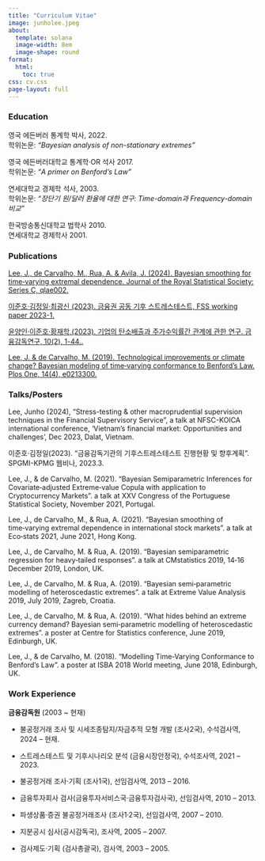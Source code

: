 ```yaml
---
title: "Curriculum Vitae"
image: junholee.jpeg
about:
  template: solana
  image-width: 8em
  image-shape: round
format:
  html:
    toc: true
css: cv.css
page-layout: full
---
```



### Education

영국 에든버러 통계학 박사, 2022. <br>
학위논문: *"Bayesian analysis of non-stationary extremes"*

영국 에든버러대학교 통계학·OR 석사 2017. <br>
학위논문: *"A primer on Benford's Law"* 

연세대학교 경제학 석사, 2003.<br>
학위논문: *"장단기 원/달러 환율에 대한 연구: Time-domain과 Frequency-domain 비교"*

한국방송통신대학교 법학사 2010. <br>
연세대학교 경제학사 2001.


### Publications

[Lee, J., de Carvalho, M., Rua, A. & Avila, J. (2024). Bayesian smoothing for time‑varying extremal dependence. Journal of the Royal Statistical Society: Series C, qlae002.](https://doi.org/10.1093/jrsssc/qlae002)

[이준호·김정일·최광신 (2023). 금융권 공동 기후 스트레스테스트, FSS working paper 2023-1.](https://www.fss.or.kr/fss/bbs/B0000083/view.do?nttId=132378&menuNo=200398&pageIndex=1)

[윤양인·이준호·황재학,(2023). 기업의 탄소배출과 주가수익률간 관계에 관한 연구. 금융감독연구, 10(2), 1-44..](http://doi.org/10.23229/fss.2023.10.2.001)

[Lee, J. & de Carvalho, M. (2019). Technological improvements or climate change? Bayesian modeling of time‑varying conformance to Benford’s Law. Plos One, 14(4), e0213300.](https://doi.org/10.1371/journal.pone.0213300)


### Talks/Posters

Lee, Junho (2024), "Stress-testing & other macroprudential supervision techniques in the Financial Supervisory Service", a talk at NFSC-KOICA international conference, 'Vietnam's financial market: Opportunities and challenges', Dec 2023, Dalat, Vietnam. 

이준호·김정일(2023). “금융감독기관의 기후스트레스테스트 진행현황 및 향후계획”. SPGMI-KPMG 웹비나, 2023.3.

Lee, J., & de Carvalho, M. (2021). “Bayesian Semiparametric Inferences for Covariate‑adjusted Extreme‑value Copula with application to Cryptocurrency Markets”. a talk at XXV Congress of the Portuguese Statistical Society, November 2021, Portugal.

Lee, J., de Carvalho, M., & Rua, A. (2021). “Bayesian smoothing of time‑varying extremal dependence in international stock markets”. a talk at Eco‑stats 2021, June 2021, Hong Kong.

Lee, J., de Carvalho, M. & Rua, A. (2019). “Bayesian semiparametric regression for heavy‑tailed responses”. a talk at CMstatistics 2019, 14‑16 December 2019, London, UK.

Lee, J., de Carvalho, M. & Rua, A. (2019). “Bayesian semi‑parametric modelling of heteroscedastic extremes”. a talk at Extreme Value Analysis 2019, July 2019, Zagreb, Croatia.

Lee, J., de Carvalho, M. & Rua, A. (2019). “What hides behind an extreme currency demand? Bayesian semi‑parametric modelling of heteroscedastic extremes”. a poster at Centre for Statistics conference, June 2019, Edinburgh, UK.

Lee, J., & de Carvalho, M. (2018). “Modelling Time‑Varying Conformance to Benford’s Law”. a poster at ISBA 2018 World meeting, June 2018, Edinburgh, UK.

### Work Experience

**금융감독원** (2003 ~ 현재)

* 불공정거래 조사 및 시세조종탐지/자금추적 모형 개발 (조사2국), 수석검사역, 2024 -- 현재.

* 스트레스테스트 및 기후시나리오 분석 (금융시장안정국), 수석조사역, 2021 -- 2023.

* 불공정거래 조사·기획 (조사1국), 선임검사역, 2013 -- 2016.

* 금융투자회사 검사(금융투자서비스국·금융투자검사국), 선임검사역, 2010 -- 2013.

* 파생상품·증권 불공정거래조사 (조사1·2국), 선임검사역, 2007 -- 2010.

* 지분공시 심사(공시감독국), 조사역, 2005 -- 2007.

* 검사제도·기획 (검사총괄국), 검사역, 2003 -- 2005.
